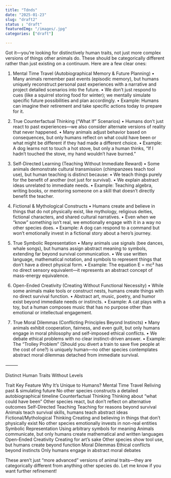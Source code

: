 ```yaml
---
title: "Tdnds"
date: "2025-01-23"
slug: "draft2"
status : "draft"
featuredImg: "/images/.jpg"
categories: ["draft"]

---
```

Got it—you’re looking for distinctively human traits, not just more complex versions of things other animals do. These should be categorically different rather than just existing on a continuum. Here are a few clear ones:

1. Mental Time Travel (Autobiographical Memory & Future Planning)
	•	Many animals remember past events (episodic memory), but humans uniquely reconstruct personal past experiences with a narrative and project detailed scenarios into the future.
	•	We don’t just respond to cues (like a squirrel storing food for winter); we mentally simulate specific future possibilities and plan accordingly.
	•	Example: Humans can imagine their retirement and take specific actions today to prepare for it.

2. True Counterfactual Thinking (“What If” Scenarios)
	•	Humans don’t just react to past experiences—we also consider alternate versions of reality that never happened.
	•	Many animals adjust behavior based on consequences, but only humans reflect on what could have been or what might be different if they had made a different choice.
	•	Example: A dog learns not to touch a hot stove, but only a human thinks, “If I hadn’t touched the stove, my hand wouldn’t have burned.”

3. Self-Directed Learning (Teaching Without Immediate Reward)
	•	Some animals demonstrate cultural transmission (chimpanzees teach tool use), but human teaching is distinct because:
	•	We teach things purely for the benefit of another (not just for survival).
	•	We explain abstract ideas unrelated to immediate needs.
	•	Example: Teaching algebra, writing books, or mentoring someone on a skill that doesn’t directly benefit the teacher.

4. Fictional & Mythological Constructs
	•	Humans create and believe in things that do not physically exist, like mythology, religious deities, fictional characters, and shared cultural narratives.
	•	Even when we “know” something isn’t real, we emotionally engage with it in a way no other species does.
	•	Example: A dog can respond to a command but won’t emotionally invest in a fictional story about a hero’s journey.

5. True Symbolic Representation
	•	Many animals use signals (bee dances, whale songs), but humans assign abstract meaning to symbols, extending far beyond survival communication.
	•	We use written language, mathematical notation, and symbols to represent things that don’t have a direct physical form.
	•	Example: The equation E = mc² has no direct sensory equivalent—it represents an abstract concept of mass-energy equivalence.

6. Open-Ended Creativity (Creating Without Functional Necessity)
	•	While some animals make tools or construct nests, humans create things with no direct survival function.
	•	Abstract art, music, poetry, and humor exist beyond immediate needs or instincts.
	•	Example: A cat plays with a toy, but a human composes music that has no purpose other than emotional or intellectual engagement.

7. True Moral Dilemmas (Conflicting Principles Beyond Instincts)
	•	Many animals exhibit cooperation, fairness, and even guilt, but only humans engage in moral philosophy and self-imposed ethical conflicts.
	•	We debate ethical problems with no clear instinct-driven answer.
	•	Example: The “Trolley Problem” (Should you divert a train to save five people at the cost of one?) is uniquely human—no other species contemplates abstract moral dilemmas detached from immediate survival.

⸻

Distinct Human Traits Without Levels

Trait	Key Feature	Why It’s Unique to Humans?
Mental Time Travel	Reliving past & simulating future	No other species constructs a detailed autobiographical timeline
Counterfactual Thinking	Thinking about “what could have been”	Other species react, but don’t reflect on alternative outcomes
Self-Directed Teaching	Teaching for reasons beyond survival	Animals teach survival skills, humans teach abstract ideas
Fictional/Mythological Thinking	Creating and believing in things that don’t physically exist	No other species emotionally invests in non-real entities
Symbolic Representation	Using arbitrary symbols for meaning	Animals communicate, but only humans create mathematical and written languages
Open-Ended Creativity	Creating for art’s sake	Other species show tool use, but humans create beyond function
Moral Dilemmas	Ethical conflicts beyond instincts	Only humans engage in abstract moral debates

These aren’t just “more advanced” versions of animal traits—they are categorically different from anything other species do. Let me know if you want further refinement!